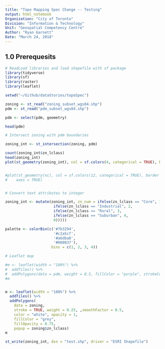 ```yaml
---
title: "Topo Mapping Spec Change -- Testing"
output: html_notebook
Organization: "City of Toronto"
Division: "Information & Technology"
Unit: "Geospatial Competency Centre"
Author: "Ryan Garnett"
Date: "March 24, 2018"
---
```


## 1.0 Prerequesits


```r
# ReadLoad libraries and load shapefile with sf package
library(tidyverse)
library(sf)
library(raster)
library(leaflet)

setwd("~/Github/dataStories/topoSpec")

zoning <- st_read("zoning_subset_wgs84.shp")
pdm <- st_read("pdm_subset_wgs84.shp")
```


```r
pdm <- select(pdm, geometry)

head(pdm)
```


```r
# Intersect zoning with pdm boundaries

zoning_int <- st_intersection(zoning, pdm)

count(zoning_int$zn_lclass)
head(zoning_int)
plot(st_geometry(zoning_int), col = sf.colors(4, categorical = TRUE), border = 'grey', axes = TRUE)


#plot(st_geometry(nc), col = sf.colors(12, categorical = TRUE), border = 'grey', 
#    axes = TRUE)
```


```r

```


```r
# Convert text attributes to integer

zoning_int <- mutate(zoning_int, zn_num = ifelse(zn_lclass == "Core", 1,
                      ifelse(zn_lclass == "Industrial", 2,
                      ifelse(zn_lclass == "Rural", 3,
                      ifelse(zn_lclass == "Suburban", 4,
                      0)))))
```


```r

palette <- colorBin(c('#7b3294',
                      '#c2a5cf',
                      '#a6dba0',
                      '#008837'), 
                     bins = c(1, 2, 3, 4))
```


```r
# Leaflet map

#m <- leaflet(width = "100%") %>%
#  addTiles() %>%
#  addPolygons(data = pdm, weight = 0.5, fillColor = "purple", strokeColor = "white", fillOpacity = 1, opacity = 1)
#m


m <- leaflet(width = "100%") %>%
  addTiles() %>%
  addPolygons(
    data = zoning, 
    stroke = TRUE, weight = 0.25, ,smoothFactor = 0.5, 
    color = "white", opacity = 1,
    fillColor = "grey",
    fillOpacity = 0.75,
    popup = zoning$zn_lclass)
m

```


```r
st_write(zoning_int, dsn = "test.shp", driver = "ESRI Shapefile")

```


